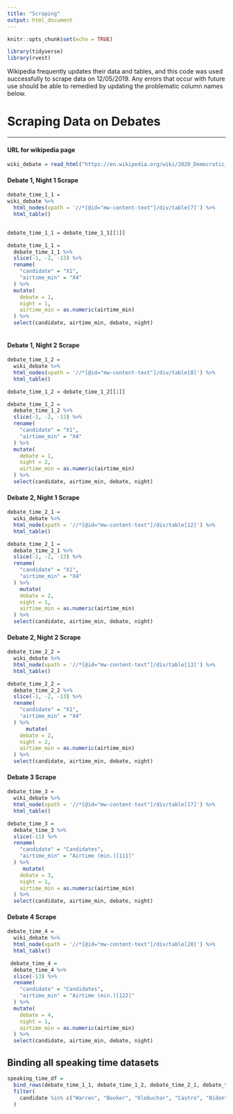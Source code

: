 ```yaml
---
title: "Scraping"
output: html_document
---
```


```r
knitr::opts_chunk$set(echo = TRUE)

library(tidyverse)
library(rvest)
```

Wikipedia frequently updates their data and tables, and this code was used successfully to scrape data on 12/05/2019. Any errors that occur with future use should be able to remedied by updating the problematic column names below. 

# Scraping Data on Debates 
***

#### URL for wikipedia page

```r
wiki_debate = read_html("https://en.wikipedia.org/wiki/2020_Democratic_Party_presidential_debates_and_forums")
```

#### Debate 1, Night 1 Scrape

```r
debate_time_1_1 = 
wiki_debate %>% 
  html_nodes(xpath = '//*[@id="mw-content-text"]/div/table[7]') %>%
  html_table() 


debate_time_1_1 = debate_time_1_1[[1]] 

debate_time_1_1 = 
  debate_time_1_1 %>% 
  slice(-1, -2, -13) %>% 
  rename(
    "candidate" = "X1",
    "airtime_min" = "X4"
  ) %>% 
  mutate(
    debate = 1,
    night = 1,
    airtime_min = as.numeric(airtime_min)
  ) %>% 
  select(candidate, airtime_min, debate, night)
  

```

#### Debate 1, Night 2 Scrape

```r
debate_time_1_2 = 
  wiki_debate %>% 
  html_nodes(xpath = '//*[@id="mw-content-text"]/div/table[8]') %>% 
  html_table()

debate_time_1_2 = debate_time_1_2[[1]] 

debate_time_1_2 = 
  debate_time_1_2 %>% 
  slice(-1, -2, -13) %>% 
  rename(
    "candidate" = "X1",
    "airtime_min" = "X4"
  ) %>% 
  mutate(
    debate = 1,
    night = 2,
    airtime_min = as.numeric(airtime_min)
  ) %>% 
  select(candidate, airtime_min, debate, night)

```

#### Debate 2, Night 1 Scrape

```r
debate_time_2_1 = 
  wiki_debate %>% 
  html_node(xpath = '//*[@id="mw-content-text"]/div/table[12]') %>% 
  html_table()

debate_time_2_1 = 
  debate_time_2_1 %>% 
  slice(-1, -2, -13) %>% 
  rename(
    "candidate" = "X1",
    "airtime_min" = "X4"
  ) %>% 
    mutate(
    debate = 2,
    night = 1,
    airtime_min = as.numeric(airtime_min)
  ) %>% 
  select(candidate, airtime_min, debate, night)
```

#### Debate 2, Night 2 Scrape

```r
debate_time_2_2 = 
  wiki_debate %>% 
  html_node(xpath = '//*[@id="mw-content-text"]/div/table[13]') %>% 
  html_table()

debate_time_2_2 = 
  debate_time_2_2 %>% 
  slice(-1, -2, -13) %>% 
  rename(
    "candidate" = "X1",
    "airtime_min" = "X4"
  ) %>% 
      mutate(
    debate = 2,
    night = 2,
    airtime_min = as.numeric(airtime_min)
  ) %>% 
  select(candidate, airtime_min, debate, night)

```

#### Debate 3 Scrape

```r
debate_time_3 = 
  wiki_debate %>% 
  html_node(xpath = '//*[@id="mw-content-text"]/div/table[17]') %>% 
  html_table()

debate_time_3 = 
  debate_time_3 %>% 
  slice(-11) %>% 
  rename(
    "candidate" = "Candidates",
    "airtime_min" = "Airtime (min.)[111]"
  ) %>% 
     mutate(
    debate = 3,
    night = 1,
    airtime_min = as.numeric(airtime_min)
  ) %>%
  select(candidate, airtime_min, debate, night)
```

#### Debate 4 Scrape

```r
debate_time_4 = 
  wiki_debate %>% 
  html_node(xpath = '//*[@id="mw-content-text"]/div/table[20]') %>% 
  html_table()

 debate_time_4 = 
  debate_time_4 %>% 
  slice(-13) %>% 
  rename(
    "candidate" = "Candidates",
    "airtime_min" = "Airtime (min.)[122]"
  ) %>% 
  mutate(
    debate = 4,
    night = 1,
    airtime_min = as.numeric(airtime_min)
  ) %>%
  select(candidate, airtime_min, debate, night)
```

## Binding all speaking time datasets 

```r
speaking_time_df = 
  bind_rows(debate_time_1_1, debate_time_1_2, debate_time_2_1, debate_time_2_2, debate_time_3, debate_time_4) %>% 
  filter(
    candidate %in% c("Warren", "Booker", "Klobuchar", "Castro", "Biden", "Sanders", "Buttigieg", "Harris", "Yang", "Gabbard") 
  )
```

